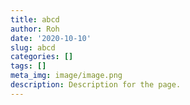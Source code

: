```yaml
---
title: abcd
author: Roh
date: '2020-10-10'
slug: abcd
categories: []
tags: []
meta_img: image/image.png
description: Description for the page.
---
```

